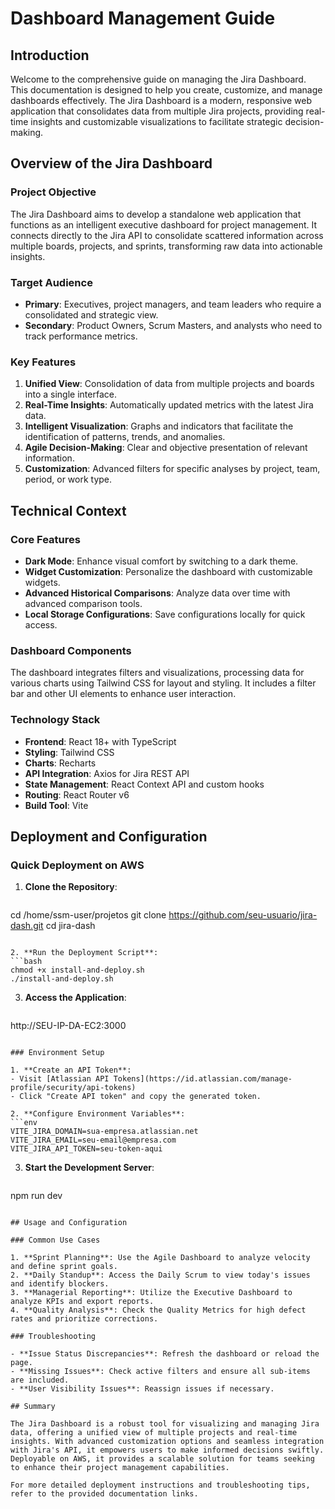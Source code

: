 # Dashboard Management Guide

## Introduction

Welcome to the comprehensive guide on managing the Jira Dashboard. This documentation is designed to help you create, customize, and manage dashboards effectively. The Jira Dashboard is a modern, responsive web application that consolidates data from multiple Jira projects, providing real-time insights and customizable visualizations to facilitate strategic decision-making.

## Overview of the Jira Dashboard

### Project Objective

The Jira Dashboard aims to develop a standalone web application that functions as an intelligent executive dashboard for project management. It connects directly to the Jira API to consolidate scattered information across multiple boards, projects, and sprints, transforming raw data into actionable insights.

### Target Audience

- **Primary**: Executives, project managers, and team leaders who require a consolidated and strategic view.
- **Secondary**: Product Owners, Scrum Masters, and analysts who need to track performance metrics.

### Key Features

1. **Unified View**: Consolidation of data from multiple projects and boards into a single interface.
2. **Real-Time Insights**: Automatically updated metrics with the latest Jira data.
3. **Intelligent Visualization**: Graphs and indicators that facilitate the identification of patterns, trends, and anomalies.
4. **Agile Decision-Making**: Clear and objective presentation of relevant information.
5. **Customization**: Advanced filters for specific analyses by project, team, period, or work type.

## Technical Context

### Core Features

- **Dark Mode**: Enhance visual comfort by switching to a dark theme.
- **Widget Customization**: Personalize the dashboard with customizable widgets.
- **Advanced Historical Comparisons**: Analyze data over time with advanced comparison tools.
- **Local Storage Configurations**: Save configurations locally for quick access.

### Dashboard Components

The dashboard integrates filters and visualizations, processing data for various charts using Tailwind CSS for layout and styling. It includes a filter bar and other UI elements to enhance user interaction.

### Technology Stack

- **Frontend**: React 18+ with TypeScript
- **Styling**: Tailwind CSS
- **Charts**: Recharts
- **API Integration**: Axios for Jira REST API
- **State Management**: React Context API and custom hooks
- **Routing**: React Router v6
- **Build Tool**: Vite

## Deployment and Configuration

### Quick Deployment on AWS

1. **Clone the Repository**:
   ```bash
cd /home/ssm-user/projetos
git clone https://github.com/seu-usuario/jira-dash.git
cd jira-dash
   ```

2. **Run the Deployment Script**:
   ```bash
chmod +x install-and-deploy.sh
./install-and-deploy.sh
   ```

3. **Access the Application**:
   ```
http://SEU-IP-DA-EC2:3000
   ```

### Environment Setup

1. **Create an API Token**:
   - Visit [Atlassian API Tokens](https://id.atlassian.com/manage-profile/security/api-tokens)
   - Click "Create API token" and copy the generated token.

2. **Configure Environment Variables**:
   ```env
VITE_JIRA_DOMAIN=sua-empresa.atlassian.net
VITE_JIRA_EMAIL=seu-email@empresa.com
VITE_JIRA_API_TOKEN=seu-token-aqui
   ```

3. **Start the Development Server**:
   ```bash
npm run dev
   ```

## Usage and Configuration

### Common Use Cases

1. **Sprint Planning**: Use the Agile Dashboard to analyze velocity and define sprint goals.
2. **Daily Standup**: Access the Daily Scrum to view today's issues and identify blockers.
3. **Managerial Reporting**: Utilize the Executive Dashboard to analyze KPIs and export reports.
4. **Quality Analysis**: Check the Quality Metrics for high defect rates and prioritize corrections.

### Troubleshooting

- **Issue Status Discrepancies**: Refresh the dashboard or reload the page.
- **Missing Issues**: Check active filters and ensure all sub-items are included.
- **User Visibility Issues**: Reassign issues if necessary.

## Summary

The Jira Dashboard is a robust tool for visualizing and managing Jira data, offering a unified view of multiple projects and real-time insights. With advanced customization options and seamless integration with Jira's API, it empowers users to make informed decisions swiftly. Deployable on AWS, it provides a scalable solution for teams seeking to enhance their project management capabilities.

For more detailed deployment instructions and troubleshooting tips, refer to the provided documentation links.
